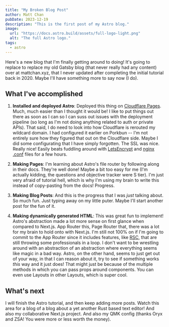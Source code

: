 ```yaml
---
title: "My Broken Blog Post"
author: Matt Chan
pubDate: 2023-12-19
description: "This is the first post of my Astro blog."
image:
  url: "https://docs.astro.build/assets/full-logo-light.png"
  alt: "The full Astro logo."
tags:
  - astro
---
```


Here's a new blog that I'm finally getting around to doing! It's going to replace to replace my old Gatsby blog (that never really had any content) over at mattchan.xyz, that I never updated after completing the initial tutorial back in 2020. Maybe I'll have something more to say now (I do).

## What I've accomplished

1. **Installed and deployed Astro**: Deployed this thing on [Cloudflare Pages](https://pages.cloudflare.com/). Much, much easier than I thought it would be! I like to put things out there as soon as I can so I can suss out issues with the deployment pipeline (so long as I'm not doing anything related to auth or private APIs). That said, I do need to look into how Cloudflare is rerouted my wildcard domain. I had configured it earlier on Porkbun -- I'm not entirely sure how they figured that out on the Cloudflare side. Maybe I did some configurating that I have simply forgotten. The SSL was nice. Really nice! Easily beats fuddling around with [LetsEncrypt](https://certbot.eff.org/instructions?ws=nginx&os=ubuntufocal) and [nginx .conf](https://www.nginx.com/resources/wiki/start/topics/examples/full/) files for a few hours.

2. **Making Pages**: I'm learning about Astro's file router by following along in their docs. They're well done! Maybe a bit too easy for me (I'm actually kidding, the questions and objective tracker were S tier). I'm just very afraid of tutorial hell, which is why I'm using my brain to write this instead of copy-pasting from the docs! Progress.

3. **Making Blog Posts**: And this is the progress that I was _just_ talking about. So much fun. Just typing away on my little puter. Maybe I'll start another post for the fun of it.

4. **Making dynamically generated HTML**: This was great fun to implement! Astro's abstraction made a lot more sense on first glance when compared to Next.js. App Router this, Page Router that, there was a lot for my brain to hold onto with Next.js. I'm still not 100% on if I'm going to commit to the App Router since it includes features, like [RSC](https://www.joshwcomeau.com/react/server-components/), that are still throwing some professionals in a loop. I don't want to be wrestling around with an abstraction of an abstraction where everything seems like magic in a bad way. Astro, on the other hand, seems to just get out of your way, in that I can reason about it, try to see if something works _this_ way and it just does! That might just be because of the multiple methods in which you can pass props around components. You can even use Layouts in other Layouts, which is super cool.

## What's next

I will finish the Astro tutorial, and then keep adding more posts. Watch this area for a blog of a blog about a yet another Rust based text editor! And also my collaborative Next.js project. And also my QMK config (thanks Oryx and ZSA! You were more or less worth the money).
